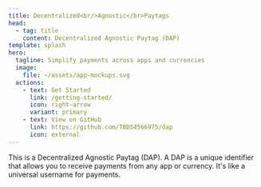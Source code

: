 ```yaml
---
title: Decentralized<br/>Agnostic</br>Paytags
head:
  - tag: title
    content: Decentralized Agnostic Paytag (DAP)
template: splash
hero:
  tagline: Simplify payments across apps and currencies
  image:
    file: ~/assets/app-mockups.svg
  actions:
    - text: Get Started
      link: /getting-started/
      icon: right-arrow
      variant: primary
    - text: View on GitHub
      link: https://github.com/TBD54566975/dap
      icon: external
---
```



<LandingSection title="@you/example.com">
  This is a Decentralized Agnostic Paytag (DAP). A DAP is a unique identifier that allows you to
  receive payments from any app or currency. It's like a universal username for payments.
</LandingSection>